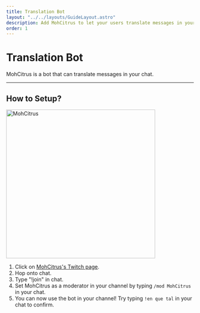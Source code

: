 ```yaml
---
title: Translation Bot
layout: "../../layouts/GuideLayout.astro"
description: Add MohCitrus to let your users translate messages in your chat.
order: 1
---
```


# Translation Bot

MohCitrus is a bot that can translate messages in your chat.

---

## How to Setup?

<Image src={MohCitrus} alt="MohCitrus" width="400" loading="eager" />

<br />

1. Click on [MohCitrus's Twitch page](https://www.twitch.tv/mohcitrus/about).
2. Hop onto chat.
3. Type "!join" in chat.
4. Set MohCitrus as a moderator in your channel by typing `/mod MohCitrus` in your chat.
5. You can now use the bot in your channel! Try typing `!en que tal` in your chat to confirm.